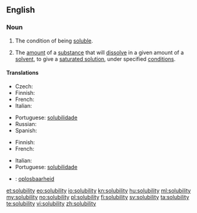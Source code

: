 ==English==

===Noun===
{{wikipedia|Solubility|Solubility (chemisty)}}
{{en-noun|solubilities}}

# The condition of being [[soluble]].
# {{context|chemistry|lang=en}} The [[amount]] of a [[substance]] that will [[dissolve]] in a given amount of a [[solvent]], to give a [[saturated solution]], under specified [[condition]]s.

====Translations====
{{trans-top|the condition of being soluble}}
* Czech: {{t-|cs|rozpustnost|f}}
* Finnish: {{t-|fi|liukoisuus}}
* French: {{t+|fr|solubilité|f}}
* Italian: {{t-|it|solubilità|f}}
{{trans-mid}}
* Portuguese: [[solubilidade]] {{f}}
* Russian: {{t+|ru|растворимость|f|sc=Cyrl}}
* Spanish: {{t+|es|solubilidad|f}}
{{trans-bottom}}

{{trans-top|(chemistry) the amount of a substance that will dissolve in a given amount of a solvent}}
* Finnish: {{t-|fi|liukoisuus}}
* French: {{t+|fr|solubilité|f}}
{{trans-mid}}
* Italian: {{t-|it|solubilità|f}}
* Portuguese: [[solubilidade]] {{f}}
{{trans-bottom}}

{{checktrans}}
* {{ttbc|nl}}: [[oplosbaarheid]] {{f}}

[[et:solubility]]
[[eo:solubility]]
[[io:solubility]]
[[kn:solubility]]
[[hu:solubility]]
[[ml:solubility]]
[[my:solubility]]
[[no:solubility]]
[[pl:solubility]]
[[fi:solubility]]
[[sv:solubility]]
[[ta:solubility]]
[[te:solubility]]
[[vi:solubility]]
[[zh:solubility]]